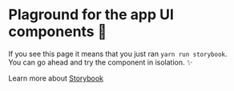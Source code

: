 
<Meta title="Introduction" />


# Plaground for the app UI components 🎉

If you see this page it means that you just ran `yarn run storybook`.  
You can go ahead and try the component in isolation. ✨

Learn more about [Storybook](https://storybook.js.org/)



